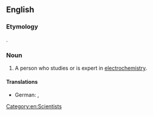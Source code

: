 ==English==

===Etymology===
{{back-form|en|electrochemistry}}.

===Noun===
{{en-noun}}

# A person who studies or is expert in [[electrochemistry]].

====Translations====
{{trans-top|person who studies or is expert in electrochemistry}}
* German: {{t|de|Elektrochemiker|m}}, {{t|de|Elektrochemikerin|f}}
{{trans-mid}}
{{trans-bottom}}
[[Category:en:Scientists]]